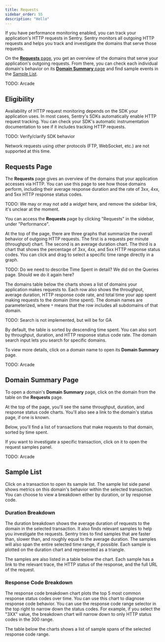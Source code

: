 ```yaml
---
title: Requests
sidebar_order: 55
description: "Hello"
---
```


If you have performance monitoring enabled, you can track your application's HTTP requests in Sentry. Sentry monitors all outgoing HTTP requests and helps you track and investigate the domains that serve those requests.

On the [**Requests** page](#requests-page), you get an overview of the domains that serve your application's outgoing requests. From there, you can check each individual domain's behavior on its [**Domain Summary** page](#domain-summary-page) and find sample events in the [Sample List](#sample-list).

TODO: Arcade

## Eligibility

Availability of HTTP request monitoring depends on the SDK your application uses. In most cases, Sentry's SDKs automatically enable HTTP request tracking. You can check your SDK's <PlatformLink to="/performance/instrumentation/automatic-instrumentation">automatic instrumentation documentation</PlatformLink> to see if it includes tracking HTTP requests.

TODO: Verify/clarify SDK behavior

<Note>
Network requests using other protocols (FTP, WebSocket, etc.) are not supported at this time.
</Note>

## Requests Page

The **Requests** page gives an overview of the domains that your application accesses via HTTP. You can use this page to see how those domains perform, including their average response duration and the rate of 3xx, 4xx, and 5xx HTTP response status codes.

TODO: We may or may not add a _widget_ here, and remove the sidebar link, it's unclear at the moment.

You can access the **Requests** page by clicking "Requests" in the sidebar, under "Performance".

At the top of the page, there are three graphs that summarize the overall behavior of outgoing HTTP requests. The first is a requests per minute (throughput) chart. The second is an average duration chart. The third is a chart that shows the percentage of 3xx, 4xx, and 5xx HTTP response status codes. You can click and drag to select a specific time range directly in a graph.

TODO: Do we need to describe Time Spent in detail? We did on the Queries page. Should we do it again here?

The domains table below the charts shows a list of domains your application makes requests to. Each row also shows the throughput, average duration, HTTP response code rate, and total time your app spent making requests to the domain (time spent). The domain names are parameterized, where `*` means that the row includes all subdomains of that domain.

TODO: Search is not implemented, but will be for GA

By default, the table is sorted by descending time spent. You can also sort by throughput, duration, and HTTP response status code rate. The domain search input lets you search for specific domains.

To view more details, click on a domain name to open its **Domain Summary** page.

TODO: Arcade

## Domain Summary Page

To open a domain's **Domain Summary** page, click on the domain from the table on the **Requests** page.

At the top of the page, you'll see the same throughput, duration, and response status code charts. You'll also see a link to the domain's status page, if one is known.

Below, you'll find a list of transactions that make requests to that domain, sorted by time spent.

If you want to investigate a specific transaction, click on it to open the request samples panel.

TODO: Arcade

## Sample List

Click on a transaction to open its sample list. The sample list side panel shows metrics on this domain's behavior within the selected transaction. You can choose to view a breakdown either by duration, or by response code.

### Duration Breakdown

The duration breakdown shows the average duration of requests to the domain in the selected transaction. It also finds relevant samples to help you investigate the requests. Sentry tries to find samples that are faster than, slower than, and roughly equal to the average duration. The samples will also span the entire selected time range, if possible. Each sample is plotted on the duration chart and represented as a triangle.

The samples are also listed in a table below the chart. Each sample has a link to the relevant trace, the HTTP status of the response, and the full URL of the request.

### Response Code Breakdown

The response code breakdown chart plots the top 5 most common response status codes over time. You can use this chart to diagnose response code behavior. You can use the response code range selector in the top right to narrow down the status codes. For example, if you select the "3XX" value, the breakdown chart will narrow down to only HTTP status codes in the 300 range.

The table below the charts shows a list of sample spans of the selected response code range.
